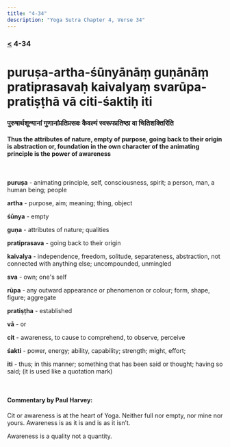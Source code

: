 ```yaml
---
title: "4-34"
description: "Yoga Sutra Chapter 4, Verse 34"
---
```


### [<](/Chapter-4/4-33/) 4-34

# puruṣa-artha-śūnyānāṃ guṇānāṃ pratiprasavaḥ kaivalyaṃ svarūpa-pratiṣṭhā vā citi-śaktiḥ iti

### पुरुषार्थशून्यानां गुणानांप्रतिप्रसवः कैवल्यं स्वरूपप्रतिष्ठा वा चितिशक्तिरिति

#### Thus the attributes of nature, empty of purpose, going back to their origin is abstraction or, foundation in the own character of the animating principle is the power of awareness

<br />

**puruṣa** - animating principle, self, consciousness, spirit; a person, man, a human being; people

**artha** - purpose, aim; meaning; thing, object

**śūnya** - empty

**guṇa** - attributes of nature; qualities

**pratiprasava** - going back to their origin

**kaivalya** - independence, freedom, solitude, separateness, abstraction, not connected with anything else; uncompounded, unmingled

**sva** - own; one's self

**rūpa** - any outward appearance or phenomenon or colour; form, shape, figure; aggregate

**pratiṣṭha** - established

**vā** - or

**cit** - awareness, to cause to comprehend, to observe, perceive

**śakti** - power, energy; ability, capability; strength; might, effort;

**iti** - thus; in this manner; something that has been said or thought; having so said; (it is used like a quotation mark)

<br />

#### Commentary by Paul Harvey:

Cit or awareness is at the heart of Yoga.
Neither full nor empty, nor mine nor yours.
Awareness is as it is and is as it isn’t.

Awareness is a quality not a quantity.
